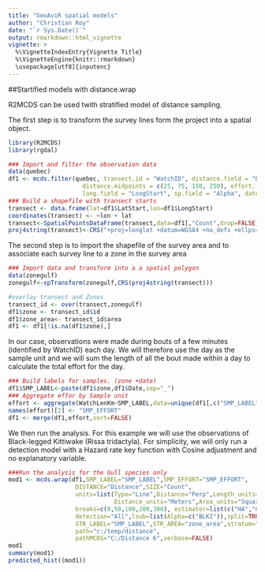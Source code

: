 ```yaml
---
title: "GeoAviR spatial models"
author: "Christian Roy"
date: "`r Sys.Date()`"
output: rmarkdown::html_vignette
vignette: >
  %\VignetteIndexEntry{Vignette Title}
  %\VignetteEngine{knitr::rmarkdown}
  \usepackage[utf8]{inputenc}
---
```


##Startified models with distance.wrap

R2MCDS can be used  twith stratified model of distance sampling. 

The first step is to transform the survey lines form the project into a spatial object.


```r
library(R2MCDS)
library(rgdal)

### Import and filter the observation data
data(quebec)
df1 <- mcds.filter(quebec, transect.id = "WatchID", distance.field = "Distance", distance.labels = c("A", "B", "C", "D"), 
                     distance.midpoints = c(25, 75, 150, 250), effort.field = "WatchLenKm", lat.field = "LatStart", 
                     long.field = "LongStart", sp.field = "Alpha", date.field = "Date")
### Build a shapefile with transect starts
transect <- data.frame(lat=df1$LatStart,lon=df1$LongStart)
coordinates(transect) <- ~lon + lat
transect<-SpatialPointsDataFrame(transect,data=df1[,"Count",drop=FALSE])
proj4string(transect)<-CRS("+proj=longlat +datum=WGS84 +no_defs +ellps=WGS84 +towgs84=0,0,0")
```


The second step is to import the shapefile of the survey area and to associate each survey line to a zone in the survey area

```r
### Import data and transform into a a spatial polygon
data(zonegulf)
zonegulf<-spTransform(zonegulf,CRS(proj4string(transect)))

#overlay transect and Zones
transect_id <- over(transect,zonegulf)
df1$zone <- transect_id$id
df1$zone_area<- transect_id$area
df1 <- df1[!is.na(df1$zone),]

```

In our case, observations were made during bouts of a few minutes (identified by WatchID) each day. We will therefore use the day as the sample unit and we will sum the length of all the bout made within a day to calculate the total effort for the day.


```r
### Build labels for samples. (zone +date)
df1$SMP_LABEL<-paste(df1$zone,df1$Date,sep="_")
### Aggregate effor by Sample unit
effort <- aggregate(WatchLenKm~SMP_LABEL,data=unique(df1[,c("SMP_LABEL","WatchID","WatchLenKm")]),sum)
names(effort)[2] <- "SMP_EFFORT"
df1 <- merge(df1,effort,sort=FALSE)
```

We then run the analysis. For this example we will use the observations of Black-legged Kittiwake (Rissa tridactyla). For simplicity, we will only run a detection model with a Hazard rate key function with Cosine adjustment and no explanatory variable. 

```r
###Run the analysis for the Gull species only
mod1 <- mcds.wrap(df1,SMP_LABEL="SMP_LABEL",SMP_EFFORT="SMP_EFFORT",
                   DISTANCE="Distance",SIZE="Count",
                   units=list(Type="Line",Distance="Perp",Length_units="Kilometers",
                              Distance_units="Meters",Area_units="Square kilometers"),
                   breaks=c(0,50,100,200,300), estimator=list(c("HA","CO")),
                   detection="All",lsub=list(Alpha=c("BLKI")),split=TRUE,empty=NULL,
                   STR_LABEL="SMP_LABEL",STR_AREA="zone_area",stratum="STR_LABEL",
                   path="c:/temp/distance",
                   pathMCDS="C:/Distance 6",verbose=FALSE)
mod1
summary(mod1)
predicted_hist((mod1))

```




